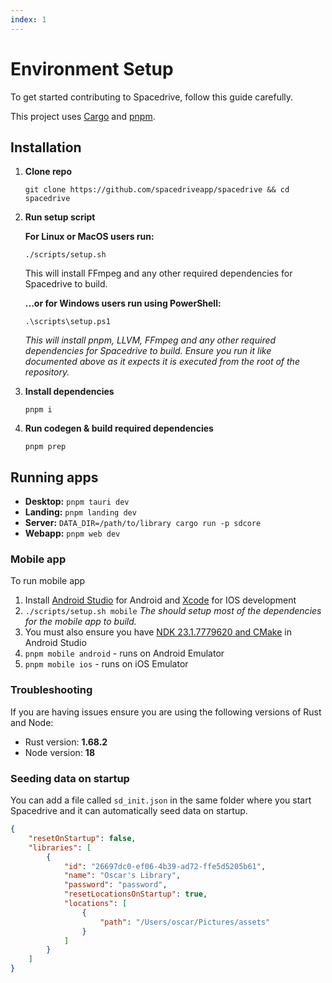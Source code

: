 ```yaml
---
index: 1
---
```


# Environment Setup

To get started contributing to Spacedrive, follow this guide carefully.

This project uses [Cargo](https://doc.rust-lang.org/cargo/getting-started/installation.html) and [pnpm](https://pnpm.io/installation).

## Installation

1. **Clone repo**
   ```shell
   git clone https://github.com/spacedriveapp/spacedrive && cd spacedrive
   ```
2. **Run setup script**

   **For Linux or MacOS users run:**

   ```shell
   ./scripts/setup.sh
   ```

   This will install FFmpeg and any other required dependencies for Spacedrive to build.

   **...or for Windows users run using PowerShell:**

   ```shell
   .\scripts\setup.ps1
   ```

   _This will install pnpm, LLVM, FFmpeg and any other required dependencies for Spacedrive to build. Ensure you run it like documented above as it expects it is executed from the root of the repository._

3. **Install dependencies**
   ```shell
   pnpm i
   ```
4. **Run codegen & build required dependencies**
   ```shell
   pnpm prep
   ```

## Running apps

- **Desktop:** `pnpm tauri dev`
- **Landing:** `pnpm landing dev`
- **Server:** `DATA_DIR=/path/to/library cargo run -p sdcore`
- **Webapp:** `pnpm web dev`

<Notice
	type="note"
	text="When changing branches, make sure to run `pnpm prep` command right after. This ensures all the codegen is up to date."
/>

### Mobile app

To run mobile app

1. Install [Android Studio](https://developer.android.com/studio) for Android and [Xcode](https://apps.apple.com/au/app/xcode/id497799835) for IOS development
2. `./scripts/setup.sh mobile`
   _The should setup most of the dependencies for the mobile app to build._
3. You must also ensure you have [NDK 23.1.7779620 and CMake](https://developer.android.com/studio/projects/install-ndk#default-version) in Android Studio
4. `pnpm mobile android` - runs on Android Emulator
5. `pnpm mobile ios` - runs on iOS Emulator

### Troubleshooting

If you are having issues ensure you are using the following versions of Rust and Node:

- Rust version: **1.68.2**
- Node version: **18**

### Seeding data on startup

<Notice
	type="note"
	text="You may loose data if your using this feature so please be careful! This only works on development builds for this reason."
/>

You can add a file called `sd_init.json` in the same folder where you start Spacedrive and it can automatically seed data on startup.

```json
{
	"resetOnStartup": false,
	"libraries": [
		{
			"id": "26697dc0-ef06-4b39-ad72-ffe5d5205b61",
			"name": "Oscar's Library",
			"password": "password",
			"resetLocationsOnStartup": true,
			"locations": [
				{
					"path": "/Users/oscar/Pictures/assets"
				}
			]
		}
	]
}
```
